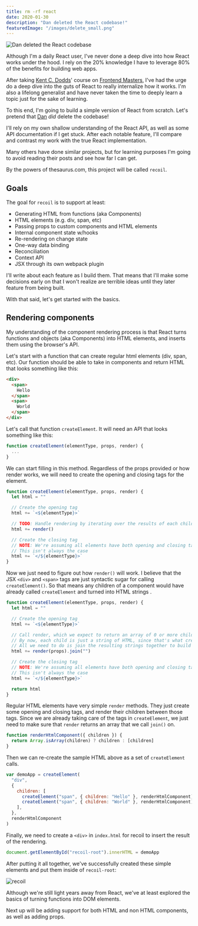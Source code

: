 ```yaml
---
title: rm -rf react
date: 2020-01-30
description: "Dan deleted the React codebase!"
featuredImage: "/images/delete_small.png"
---
```


![Dan deleted the React codebase](/images/delete.png)

Although I'm a daily React user, I've never done a deep dive into how React works under the hood.
I rely on the 20% knowledge I have to leverage 80% of the benefits for building web apps.

After taking [Kent C. Dodds](https://kentcdodds.com/)' course on [Frontend Masters](https://frontendmasters.com/courses/advanced-react-patterns/),
I've had the urge do a deep dive into the guts of React to really internalize how it works. I'm also a lifelong generalist and have never taken the time to deeply learn a topic just for the sake of learning.

To this end, I'm going to build a simple version of React from scratch. Let's pretend that [Dan](https://overreacted.io/) _did_ delete the codebase!

I'll rely on my own shallow understanding of the React API, as well as some API documentation if I get stuck.
After each notable feature, I'll compare and contrast my work with the true React implementation.

Many others have done similar projects, but for learning purposes I'm going to avoid reading their posts and see how far I can get.

By the powers of thesaurus.com, this project will be called `recoil`.

## Goals

The goal for `recoil` is to support at least:

- Generating HTML from functions (aka Components)
- HTML elements (e.g. div, span, etc)
- Passing props to custom components and HTML elements
- Internal component state w/hooks
- Re-rendering on change state
- One-way data binding
- Reconciliation
- Context API
- JSX through its own webpack plugin

I'll write about each feature as I build them. That means that I'll make some decisions early on that I won't realize are terrible ideas until they later feature from being built.

With that said, let's get started with the basics.

## Rendering components

My understanding of the component rendering process is that React turns functions and objects (aka Components) into HTML elements, and inserts them using the browser's API.

Let's start with a function that can create regular html elements (div, span, etc). Our function should be able to take in components and return HTML that looks something like this:

```html
<div>
  <span>
    Hello
  </span>
  <span>
    World
  </span>
</div>
```

Let's call that function `createElement`. It will need an API that looks something like this:

```javascript
function createElement(elementType, props, render) {
  ...
}
```

We can start filling in this method. Regardless of the props provided or how render works, we will need to create the opening and closing tags for the element.

```javascript
function createElement(elementType, props, render) {
  let html = ""

  // Create the opening tag
  html += `<${elementType}>`

  // TODO: Handle rendering by iterating over the results of each child's render call
  html += render()

  // Create the closing tag
  // NOTE: We're assuming all elements have both opening and closing tags.
  // This isn't always the case
  html += `</${elementType}>`
}
```

Now we just need to figure out how `render()` will work. I believe that the JSX `<div>` and `<span>` tags are just syntactic sugar for calling `createElement()`. So that means any children of a component would have already called `createElement` and turned into HTML strings .

```javascript
function createElement(elementType, props, render) {
  let html = ""

  // Create the opening tag
  html += `<${elementType}>`

  // Call render, which we expect to return an array of 0 or more children.
  // By now, each child is just a string of HTML, since that's what createElement returns.
  // All we need to do is join the resulting strings together to build up the entire app.
  html += render(props).join("")

  // Create the closing tag
  // NOTE: We're assuming all elements have both opening and closing tags.
  // This isn't always the case
  html += `</${elementType}>`

  return html
}
```

Regular HTML elements have very simple `render` methods. They just create some opening and closing tags, and render their children between those tags. Since we are already taking care of the tags in `createElement`, we just need to make sure that `render` returns an array that we call `join()` on.

```javascript
function renderHtmlComponent({ children }) {
  return Array.isArray(children) ? children : [children]
}
```

Then we can re-create the sample HTML above as a set of `createElement` calls.

```javascript
var demoApp = createElement(
  "div",
  {
    children: [
      createElement("span", { children: "Hello" }, renderHtmlComponent),
      createElement("span", { children: "World" }, renderHtmlComponent),
    ],
  },
  renderHtmlComponent
)
```

Finally, we need to create a `<div>` in `index.html` for recoil to insert the result of the rendering.

```javascript
document.getElementById("recoil-root").innerHTML = demoApp
```

After putting it all together, we've successfully created these simple elements and put them inside of `recoil-root`:

![recoil](images/recoil-1.png)

Although we're still light years away from React, we've at least explored the basics of turning functions into DOM elements.

Next up will be adding support for both HTML and non HTML components, as well as adding props.
